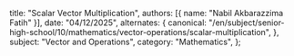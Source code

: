   title: "Scalar Vector Multiplication",
  authors: [{ name: "Nabil Akbarazzima Fatih" }],
  date: "04/12/2025",
  alternates: {
    canonical:
      "/en/subject/senior-high-school/10/mathematics/vector-operations/scalar-multiplication",
  },
  subject: "Vector and Operations",
  category: "Mathematics",
};
